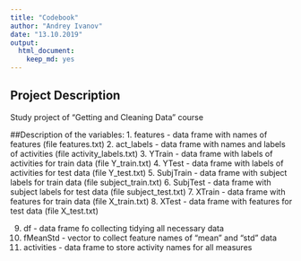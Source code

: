 ```yaml
---
title: "Codebook"
author: "Andrey Ivanov"
date: "13.10.2019"
output:
  html_document:
    keep_md: yes
---
```


## Project Description
Study project of "Getting and Cleaning Data" course

##Description of the variables:
1. features  - data frame with names of features (file features.txt)
2. act_labels - data frame with names and labels of activities (file activity_labels.txt)
3. YTrain - data frame with labels of activities for train data (file Y_train.txt)
4. YTest - data frame with labels of activities for test data (file Y_test.txt)
5. SubjTrain - data frame with subject labels for train data (file subject_train.txt)
6. SubjTest - data frame with subject labels for test data (file subject_test.txt)
7. XTrain - data frame with features for train data (file X_train.txt)
8. XTest - data frame with features for test data (file X_test.txt)

9.  df - data frame fo collecting tidying all necessary data
10. fMeanStd - vector to collect feature names of "mean" and "std" data
11. activities - data frame to store activity names for all measures


